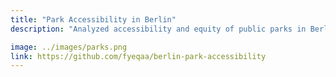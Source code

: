 ```yaml
---
title: "Park Accessibility in Berlin"
description: "Analyzed accessibility and equity of public parks in Berlin using geospatial data at district & sub-district levels."

image: ../images/parks.png
link: https://github.com/fyeqaa/berlin-park-accessibility
---
```

